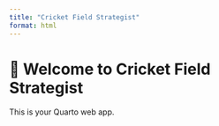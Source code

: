 ```yaml
---
title: "Cricket Field Strategist"
format: html
---
```


# 🏏 Welcome to Cricket Field Strategist

This is your Quarto web app.
